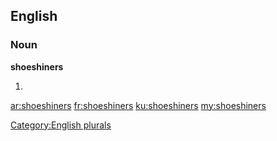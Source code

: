 ==English==

===Noun===
'''shoeshiners'''

# {{plural of|shoeshiner}}

[[Category:English plurals]]

[[ar:shoeshiners]]
[[fr:shoeshiners]]
[[ku:shoeshiners]]
[[my:shoeshiners]]